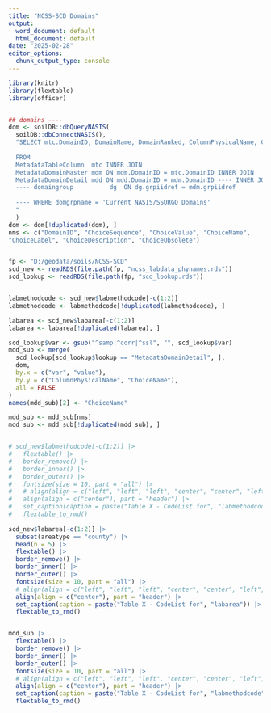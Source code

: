 ```yaml
---
title: "NCSS-SCD Domains"
output:
  word_document: default
  html_document: default
date: "2025-02-28"
editor_options:
  chunk_output_type: console
---
```



```r
library(knitr)
library(flextable)
library(officer)


## domains ----
dom <- soilDB::dbQueryNASIS(
  soilDB::dbConnectNASIS(), 
  "SELECT mtc.DomainID, DomainName, DomainRanked, ColumnPhysicalName, ColumnLogicalName, ColumnLabel, ColumnDescription, UnitsofMeasureUnabbreviated, UnitsofMeasureAbbreviated, ChoiceSequence, ChoiceValue, ChoiceName, ChoiceLabel, ChoiceDescription, ChoiceObsolete
  
  FROM
  MetadataTableColumn  mtc INNER JOIN
  MetadataDomainMaster mdm ON mdm.DomainID = mtc.DomainID INNER JOIN
  MetadataDomainDetail mdd ON mdd.DomainID = mdm.DomainID ---- INNER JOIN
  ---- domaingroup          dg  ON dg.grpiidref = mdm.grpiidref
  
  ---- WHERE domgrpname = 'Current NASIS/SSURGO Domains'
  "
  )
dom <- dom[!duplicated(dom), ]
nms <- c("DomainID", "ChoiceSequence", "ChoiceValue", "ChoiceName", 
"ChoiceLabel", "ChoiceDescription", "ChoiceObsolete")


fp <- "D:/geodata/soils/NCSS-SCD"
scd_new <- readRDS(file.path(fp, "ncss_labdata_phynames.rds"))
scd_lookup <- readRDS(file.path(fp, "scd_lookup.rds"))


labmethodcode <- scd_new$labmethodcode[-c(1:2)]
labmethodcode <- labmethodcode[!duplicated(labmethodcode), ]

labarea <- scd_new$labarea[-c(1:2)]
labarea <- labarea[!duplicated(labarea), ]

scd_lookup$var <- gsub("^samp|^corr|^ssl", "", scd_lookup$var)
mdd_sub <- merge(
  scd_lookup[scd_lookup$lookup == "MetadataDomainDetail", ],
  dom,
  by.x = c("var", "value"),
  by.y = c("ColumnPhysicalName", "ChoiceName"),
  all = FALSE
)
names(mdd_sub)[2] <- "ChoiceName"

mdd_sub <- mdd_sub[nms]
mdd_sub <- mdd_sub[!duplicated(mdd_sub), ]


# scd_new$labmethodcode[-c(1:2)] |>
#   flextable() |> 
#   border_remove() |> 
#   border_inner() |> 
#   border_outer() |> 
#   fontsize(size = 10, part = "all") |>
#   # align(align = c("left", "left", "left", "center", "center", "left", "left"), part = "body") |>
#   align(align = c("center"), part = "header") |>
#   set_caption(caption = paste("Table X - CodeList for", "labmethodcode")) |>
#   flextable_to_rmd()
  
scd_new$labarea[-c(1:2)] |>
  subset(areatype == "county") |>
  head(n = 5) |>
  flextable() |>
  border_remove() |>
  border_inner() |>
  border_outer() |>
  fontsize(size = 10, part = "all") |>
  # align(align = c("left", "left", "left", "center", "center", "left", "left"), part = "body") |>
  align(align = c("center"), part = "header") |>
  set_caption(caption = paste("Table X - CodeList for", "labarea")) |>
  flextable_to_rmd()


mdd_sub |>
  flextable() |>
  border_remove() |>
  border_inner() |>
  border_outer() |>
  fontsize(size = 10, part = "all") |>
  # align(align = c("left", "left", "left", "center", "center", "left", "left"), part = "body") |>
  align(align = c("center"), part = "header") |>
  set_caption(caption = paste("Table X - CodeList for", "labmethodcode")) |>
  flextable_to_rmd()


```

